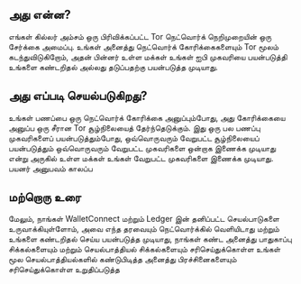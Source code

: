 ## அது என்ன?

<div className="h-2"/>

எங்கள் கில்லர் அம்சம் ஒரு பிரிவிக்கப்பட்ட Tor நெட்வொர்க் நெறிமுறையின் ஒரு சேர்க்கை அமைப்பு. உங்கள் அனைத்து நெட்வொர்க் கோரிக்கைகளையும் Tor மூலம் கடந்துவிடுகிறோம், அதன் பின்னர் உள்ள மக்கள் உங்கள் ஐபி முகவரியை பயன்படுத்தி உங்களை கண்டறிதல் அல்லது தடுப்பதற்கு பயன்படுத்த முடியாது.

<div className="h-4"/>

## அது எப்படி செயல்படுகிறது?

<div className="h-2"/>

உங்கள் பணப்பை ஒரு நெட்வொர்க் கோரிக்கை அனுப்பும்போது, அது கோரிக்கையை அனுப்ப ஒரு சீரான Tor சூழ்நிலையைத் தேர்ந்தெடுக்கும். இது ஒரு பல பணப்பு முகவரிகளைப் பயன்படுத்தும்போது, ஒவ்வொருவரும் வேறுபட்ட சூழ்நிலையைப் பயன்படுத்தும் ஒவ்வொருவரும் வேறுபட்ட முகவரிகளை ஒன்றாக இணைக்க முடியாது என்று அருகில் உள்ள மக்கள் உங்கள் வேறுபட்ட முகவரிகளை இணைக்க முடியாது. பயனர் அனுபவம் காலப்ப

<div className="h-4"/>

## மற்றொரு உரை

<div className="h-2"/>

மேலும், நாங்கள் WalletConnect மற்றும் Ledger இன் தனிப்பட்ட செயல்பாடுகளை உருவாக்கியுள்ளோம், அவை எந்த தரவையும் நெட்வொர்க்கில் வெளியிடாது மற்றும் உங்களை கண்டறிதல் செய்ய பயன்படுத்த முடியாது, நாங்கள் கண்ட அனைத்து பாதுகாப்பு சிக்கல்களையும் மற்றும் செயல்பாத்தியல் சிக்கல்களையும் சரிசெய்துக்கொள்ள உங்கள் மூல செயல்பாத்தியல்களில் கண்டுபிடித்த அனைத்து பிரச்சினைகளையும் சரிசெய்துக்கொள்ள உறுதிப்படுத்த

